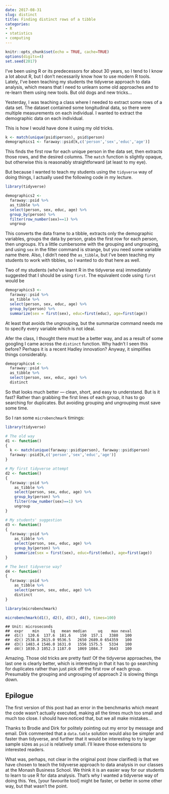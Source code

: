 ```yaml
---
date: 2017-08-31
slug: distinct
title: Finding distinct rows of a tibble
categories:
- R
- statistics
- computing
---
```



```r
knitr::opts_chunk$set(echo = TRUE, cache=TRUE)
options(digits=4)
set.seed(2017)
```

I've been using R or its predecessors for about 30 years, so I tend to I know a lot about R, but I don't necessarily know how to use modern R tools. Lately, I've been teaching my students the tidyverse approach to data analysis, which means that I need to unlearn some old approaches and to re-learn them using new tools. But old dogs and new tricks...

Yesterday, I was teaching a class where I needed to extract some rows of a data set. The dataset contained some longitudinal data, so there were multiple measurements on each individual. I wanted to extract the demographic data on each individual.

This is how I would have done it using my old tricks.

```r
k <- match(unique(psid$person), psid$person)
demographics1 <- faraway::psid[k,c('person','sex','educ','age')]
```

This finds the first row for each unique person in the data set, then extracts those rows, and the desired columns. The `match` function is slightly opaque, but otherwise this is reasonably straightforward (at least to my eye).

But because I wanted to teach my students using the `tidyverse` way of doing things, I actually used the following code in my lecture.

```r
library(tidyverse)

demographics2 <-
  faraway::psid %>%
  as_tibble %>%
  select(person, sex, educ, age) %>%
  group_by(person) %>%
  filter(row_number(sex)==1) %>%
  ungroup
```

This converts the data frame to a tibble, extracts only the demographic variables, groups the data by person, grabs the first row for each person, then ungroups. It's a little cumbersome with the grouping and ungrouping, and using `sex` in the filter command is strange, but you need some variable name there. Also, I didn't need the `as_tibble`, but I've been teaching my students to work with tibbles, so I wanted to do that here as well.

Two of my students (who've learnt R in the tidyverse era) immediately suggested that I should be using `first`. The equivalent code using `first` would be

```r
demographics3 <-
  faraway::psid %>%
  as_tibble %>%
  select(person, sex, educ, age) %>%
  group_by(person) %>%
  summarize(sex = first(sex), educ=first(educ), age=first(age))
```

At least that avoids the ungrouping, but the summarize command needs me to specify every variable which is not ideal.

Afer the class, I thought there must be a better way, and as a result of some googling I came across the `distinct` function. Why hadn't I seen this before? Perhaps it is a recent Hadley innovation? Anyway, it simplifies things considerably.

```r
demographics4 <-
  faraway::psid %>%
  as_tibble %>%
  select(person, sex, educ, age) %>%
  distinct
```

So that looks much better --- clean, short, and easy to understand. But is it fast? Rather than grabbing the first lines of each group, it has to go searching for duplicates. But avoiding grouping and ungrouping must save some time.

So I ran some `microbenchmark` timings:

```r
library(tidyverse)

# The old way
d1 <- function()
{
  k <- match(unique(faraway::psid$person), faraway::psid$person)
  faraway::psid[k,c('person','sex','educ','age')]
}

# My first tidyverse attempt
d2 <- function()
{
  faraway::psid %>%
    as_tibble %>%
    select(person, sex, educ, age) %>%
    group_by(person) %>%
    filter(row_number(sex)==1) %>%
    ungroup
}

# My students' suggestion
d3 <- function()
{
  faraway::psid %>%
    as_tibble %>%
    select(person, sex, educ, age) %>%
    group_by(person) %>%
    summarize(sex = first(sex), educ=first(educ), age=first(age))
}

# The best tidyverse way?
d4 <- function()
{
  faraway::psid %>%
    as_tibble %>%
    select(person, sex, educ, age) %>%
    distinct
}

library(microbenchmark)

microbenchmark(d1(), d2(), d3(), d4(), times=100)
```

```
## Unit: microseconds
##  expr    min     lq   mean median     uq    max neval
##  d1()  120.6  137.6  181.6    150  157.1   3380   100
##  d2() 2538.8 2615.0 9536.5   2650 2689.0 654359   100
##  d3() 1483.4 1546.0 1631.0   1556 1575.5   5334   100
##  d4() 1030.3 1052.3 1187.0   1069 1084.7   3643   100
```

Amazing. Those old tricks are pretty fast! Of the tidyverse approaches, the last one is clearly better, which is interesting in that it has to go searching for duplicates rather than just pick off the first row of each group. Presumably the grouping and ungrouping of approach 2 is slowing things down.

## Epilogue

The first version of this post had an error in the benchmarks which meant the code wasn't actually executed, making all the times much too small and much too close. I should have noticed that, but we all make mistakes...

Thanks to Brodie and Dirk for politely pointing out my error by message and email. Dirk commented that a `data.table` solution would also be simpler and faster than tidyverse, and further that it would be interesting to try larger sample sizes as `psid` is relatively small. I'll leave those extensions to interested readers.

What was, perhaps, not clear in the original post (now clarified) is that we have chosen to teach the tidyverse approach to data analysis in our classes at the Monash Business School. We think it is an easier way for our students to learn to use R for data analysis. That's why I wanted a tidyverse way of doing this. Yes, [your favourite tool] might be faster, or better in some other way, but that wasn't the point.
